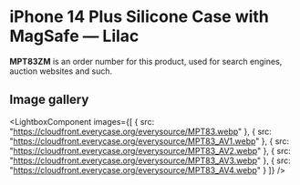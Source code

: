 
# iPhone 14 Plus Silicone Case with MagSafe — Lilac

<Callout type='info' emoji='👉🏻'>**MPT83ZM** is an order number for this product, used for search engines, auction websites and such.</Callout>

## Image gallery

<LightboxComponent
    images={[
      {
        src: "https://cloudfront.everycase.org/everysource/MPT83.webp"
      },
      {
        src: "https://cloudfront.everycase.org/everysource/MPT83_AV1.webp"
      },
      {
        src: "https://cloudfront.everycase.org/everysource/MPT83_AV2.webp"
      },
      {
        src: "https://cloudfront.everycase.org/everysource/MPT83_AV3.webp"
      },
      {
        src: "https://cloudfront.everycase.org/everysource/MPT83_AV4.webp"
      }
    ]}
  />
